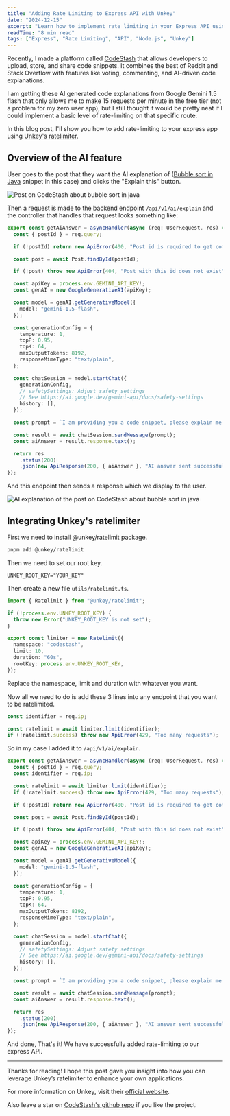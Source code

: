 ```yaml
---
title: "Adding Rate Limiting to Express API with Unkey"
date: "2024-12-15"
excerpt: "Learn how to implement rate limiting in your Express API using Unkey's ratelimiter to prevent abuse and manage resource usage effectively."
readTime: "8 min read"
tags: ["Express", "Rate Limiting", "API", "Node.js", "Unkey"]
---
```


Recently, I made a platform called [CodeStash](https://codestash.baghel.dev) that allows developers to upload, store, and share code snippets. It combines the best of Reddit and Stack Overflow with features like voting, commenting, and AI-driven code explanations.

I am getting these AI generated code explanations from Google Gemini 1.5 flash that only allows me to make 15 requests per minute in the free tier (not a problem for my zero user app), but I still thought it would be pretty neat if I could implement a basic level of rate-limiting on that specific route.

In this blog post, I'll show you how to add rate-limiting to your express app using [Unkey's ratelimiter](https://www.unkey.com/docs/ratelimiting/introduction).

## Overview of the AI feature

User goes to the post that they want the AI explanation of ([Bubble sort in Java](https://codestash.baghel.dev/post/66f18c3e1fbd570b39e6a223) snippet in this case) and clicks the "Explain this" button.

![Post on CodeStash about bubble sort in java](https://dev-to-uploads.s3.amazonaws.com/uploads/articles/ir45ia6ahowrfr2844yr.png)

Then a request is made to the backend endpoint `/api/v1/ai/explain` and the controller that handles that request looks something like:

```ts
export const getAiAnswer = asyncHandler(async (req: UserRequest, res) => {
  const { postId } = req.query;

  if (!postId) return new ApiError(400, "Post id is required to get comments");

  const post = await Post.findById(postId);

  if (!post) throw new ApiError(404, "Post with this id does not exist");

  const apiKey = process.env.GEMINI_API_KEY!;
  const genAI = new GoogleGenerativeAI(apiKey);

  const model = genAI.getGenerativeModel({
    model: "gemini-1.5-flash",
  });

  const generationConfig = {
    temperature: 1,
    topP: 0.95,
    topK: 64,
    maxOutputTokens: 8192,
    responseMimeType: "text/plain",
  };

  const chatSession = model.startChat({
    generationConfig,
    // safetySettings: Adjust safety settings
    // See https://ai.google.dev/gemini-api/docs/safety-settings
    history: [],
  });

  const prompt = `I am providing you a code snippet, please explain me this code snippet, only give small and consice explanation, only give answers in valid markdown format, make sure to use markdown format extensively, if possible use indenting in the markdown in bullet points etc. The code snippet is: ${post.content}`;

  const result = await chatSession.sendMessage(prompt);
  const aiAnswer = result.response.text();

  return res
    .status(200)
    .json(new ApiResponse(200, { aiAnswer }, "AI answer sent successfully"));
});
```

And this endpoint then sends a response which we display to the user.

![AI explanation of the post on CodeStash about bubble sort in java](https://dev-to-uploads.s3.amazonaws.com/uploads/articles/q659t6t8r8n5nwkn7fv5.png)

## Integrating Unkey's ratelimiter

First we need to install @unkey/ratelimit package.

```bash
pnpm add @unkey/ratelimit
```

Then we need to set our root key.

```env
UNKEY_ROOT_KEY="YOUR_KEY"
```

Then create a new file `utils/ratelimit.ts`.

```ts
import { Ratelimit } from "@unkey/ratelimit";

if (!process.env.UNKEY_ROOT_KEY) {
  throw new Error("UNKEY_ROOT_KEY is not set");
}

export const limiter = new Ratelimit({
  namespace: "codestash",
  limit: 10,
  duration: "60s",
  rootKey: process.env.UNKEY_ROOT_KEY,
});
```

Replace the namespace, limit and duration with whatever you want.

Now all we need to do is add these 3 lines into any endpoint that you want to be ratelimited.

```ts
const identifier = req.ip;

const ratelimit = await limiter.limit(identifier);
if (!ratelimit.success) throw new ApiError(429, "Too many requests");
```

So in my case I added it to `/api/v1/ai/explain`.

```ts
export const getAiAnswer = asyncHandler(async (req: UserRequest, res) => {
  const { postId } = req.query;
  const identifier = req.ip;

  const ratelimit = await limiter.limit(identifier);
  if (!ratelimit.success) throw new ApiError(429, "Too many requests");

  if (!postId) return new ApiError(400, "Post id is required to get comments");

  const post = await Post.findById(postId);

  if (!post) throw new ApiError(404, "Post with this id does not exist");

  const apiKey = process.env.GEMINI_API_KEY!;
  const genAI = new GoogleGenerativeAI(apiKey);

  const model = genAI.getGenerativeModel({
    model: "gemini-1.5-flash",
  });

  const generationConfig = {
    temperature: 1,
    topP: 0.95,
    topK: 64,
    maxOutputTokens: 8192,
    responseMimeType: "text/plain",
  };

  const chatSession = model.startChat({
    generationConfig,
    // safetySettings: Adjust safety settings
    // See https://ai.google.dev/gemini-api/docs/safety-settings
    history: [],
  });

  const prompt = `I am providing you a code snippet, please explain me this code snippet, only give small and consice explanation, only give answers in valid markdown format, make sure to use markdown format extensively, if possible use indenting in the markdown in bullet points etc. The code snippet is: ${post.content}`;

  const result = await chatSession.sendMessage(prompt);
  const aiAnswer = result.response.text();

  return res
    .status(200)
    .json(new ApiResponse(200, { aiAnswer }, "AI answer sent successfully"));
});
```

And done, That's it! We have successfully added rate-limiting to our express API.

---

Thanks for reading! I hope this post gave you insight into how you can leverage Unkey’s ratelimiter to enhance your own applications.

For more information on Unkey, visit their [official website](https://unkey.com).

Also leave a star on [CodeStash's github repo](https://github.com/Devansh-Baghel/CodeStash) if you like the project.
